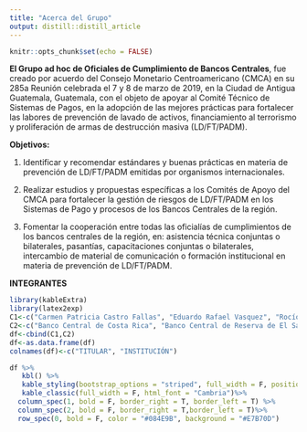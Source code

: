 ```yaml
---
title: "Acerca del Grupo"
output: distill::distill_article
---
```


```r
knitr::opts_chunk$set(echo = FALSE)
```
**El Grupo ad hoc de Oficiales de Cumplimiento de Bancos Centrales**, fue creado por acuerdo del Consejo Monetario Centroamericano (CMCA) en su 285a Reunión celebrada el 7 y 8 de marzo de 2019, en la Ciudad de Antigua Guatemala, Guatemala, con el objeto de apoyar al Comité Técnico de Sistemas de Pagos, en la adopción de las mejores prácticas para fortalecer las labores de prevención de lavado de activos, financiamiento al terrorismo y proliferación de armas de destrucción masiva (LD/FT/PADM).

**Objetivos:**

1. Identificar y recomendar estándares y buenas prácticas en materia de prevención de LD/FT/PADM emitidas por organismos internacionales.

2. Realizar estudios y propuestas específicas a los Comités de Apoyo del CMCA para fortalecer la gestión de riesgos de LD/FT/PADM en los Sistemas de Pago y procesos de los Bancos Centrales de la región.

3. Fomentar la cooperación entre todas las oficialías de cumplimientos de los bancos centrales de la región, en: asistencia técnica conjuntas o bilaterales, pasantías, capacitaciones conjuntas o bilaterales, intercambio de material de comunicación o formación institucional en materia de prevención de LD/FT/PADM.


**INTEGRANTES**
```r
library(kableExtra)
library(latex2exp)
C1<-c("Carmen Patricia Castro Fallas", "Eduardo Rafael Vasquez", "Rocío Beatriz Sol Merino", "Maynor Augusto Ambrosio Higueros", "Eduardo Antonio Chinchilla Mejía", "Jhara Sequeira  Mora", "Sonia Patricia Espino Yunes", "Luis Ernesto Ortiz Cevallos")
C2<-c("Banco Central de Costa Rica", "Banco Central de Reserva de El Salvador", "Banco Central de Reserva de El Salvador", "Banco de Guatemala", "Banco Central de Honduras", "Banco Central de Nicaragua", "Banco Central de República Dominicana", "Secretaría Ejecutiva del Consejo Monetario Centroamericano")
df<-cbind(C1,C2)
df<-as.data.frame(df)
colnames(df)<-c("TITULAR", "INSTITUCIÓN")
```

```r
df %>%
   kbl() %>%
   kable_styling(bootstrap_options = "striped", full_width = F, position = "center",  font_size = 20)%>%
   kable_classic(full_width = F, html_font = "Cambria")%>%
  column_spec(1, bold = F, border_right = T, border_left = T) %>%
  column_spec(2, bold = F, border_right = T,border_left = T)%>%
  row_spec(0, bold = F, color = "#084E9B", background = "#E7B70D")
```
